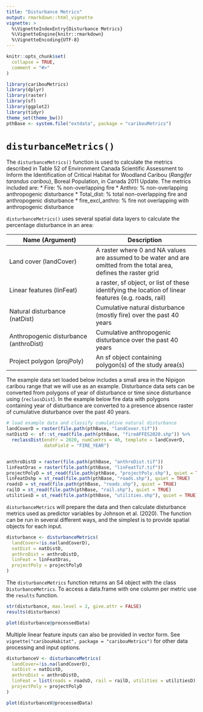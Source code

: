 ```yaml
---
title: "Disturbance Metrics"
output: rmarkdown::html_vignette
vignette: >
  %\VignetteIndexEntry{Disturbance Metrics}
  %\VignetteEngine{knitr::rmarkdown}
  %\VignetteEncoding{UTF-8}
---
```


```r
knitr::opts_chunk$set(
  collapse = TRUE,
  comment = "#>"
)
```

```r
library(caribouMetrics)
library(dplyr)
library(raster)
library(sf)
library(ggplot2)
library(tidyr)
theme_set(theme_bw())
pthBase <- system.file("extdata", package = "caribouMetrics")
```

# `disturbanceMetrics()`
The `disturbanceMetrics()` function is used to calculate the metrics described in Table 52 of Environment Canada Scientific Assessment to Inform the Identification of Critical Habitat for Woodland Caribou (*Rangifer tarandus caribou*), Boreal Population, in Canada 2011 Update. The metrics included are:
* Fire: % non-overlapping fire 
* Anthro: % non-overlapping anthropogenic disturbance
* Total_dist: % total non-overlapping fire and anthropogenic disturbance
* fire_excl_anthro: % fire not overlapping with anthropogenic disturbance

`disturbanceMetrics()` uses several spatial data layers to calculate the percentage disturbance in an area: 

| Name (Argument) | Description|
|-------------------------------------------------------|------------------------------------------------------------------|
| Land cover (landCover) | A raster where 0 and NA values are assumed to be water and are omitted from the total area, defines the raster grid |
| Linear features (linFeat) | a raster, sf object, or list of these identifying the location of linear features (e.g. roads, rail) |
| Natural disturbance (natDist) | Cumulative natural disturbance (mostly fire) over the past 40 years |  
| Anthropogenic disturbance (anthroDist)| Cumulative anthropogenic disturbance over the past 40 years |
|Project polygon (projPoly)| An sf object containing polygon(s) of the study area(s)| 

The example data set loaded below includes a small area in the Nipigon caribou range that we will use as an example. Disturbance data sets can be converted from polygons of year of disturbance or time since disturbance using (`reclassDist`). In the example below fire data with polygons containing year of disturbance are converted to a presence absence raster of cumulative disturbance over the past 40 years.

```r
# load example data and classify cumulative natural disturbance
landCoverD = raster(file.path(pthBase, "landCover.tif")) 
natDistD <- sf::st_read(file.path(pthBase, "fireAFFES2020.shp")) %>% 
  reclassDist(endYr = 2020, numCumYrs = 40, template = landCoverD, 
              dateField = "FIRE_YEAR")


anthroDistD = raster(file.path(pthBase, "anthroDist.tif"))
linFeatDras = raster(file.path(pthBase, "linFeatTif.tif"))
projectPolyD = st_read(file.path(pthBase, "projectPoly.shp"), quiet = TRUE)
linFeatDshp = st_read(file.path(pthBase, "roads.shp"), quiet = TRUE)
roadsD = st_read(file.path(pthBase, "roads.shp"), quiet = TRUE)
railD = st_read(file.path(pthBase, "rail.shp"), quiet = TRUE)
utilitiesD = st_read(file.path(pthBase, "utilities.shp"), quiet = TRUE)
```

`disturbanceMetrics` will prepare the data and then calculate disturbance metrics used as predictor variables by Johnson et al. (2020). The function can be run in several different ways, and the simplest is to provide spatial objects for each input. 

```r
disturbance <- disturbanceMetrics(
  landCover=!is.na(landCoverD),
  natDist = natDistD,
  anthroDist = anthroDistD,
  linFeat = linFeatDras,
  projectPoly = projectPolyD
)
```

The `disturbanceMetrics` function returns an S4 object with the class `DisturbanceMetrics`. To access a data.frame with one column per metric use the `results` function.

```r
str(disturbance, max.level = 2, give.attr = FALSE)
results(disturbance)
```

```r
plot(disturbance@processedData)
```

Multiple linear feature inputs can also be provided in vector form. See `vignette("caribouHabitat", package = "caribouMetrics")` for other data processing and input options. 

```r
disturbanceV <- disturbanceMetrics(
  landCover=!is.na(landCoverD),
  natDist = natDistD,
  anthroDist = anthroDistD,
  linFeat = list(roads = roadsD, rail = railD, utilities = utilitiesD),
  projectPoly = projectPolyD
)
```

```r
plot(disturbanceV@processedData)
```
